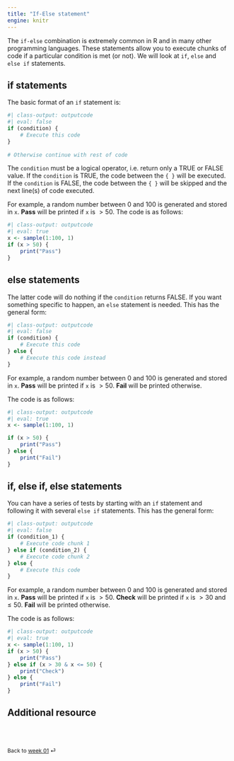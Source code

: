 ```yaml
---
title: "If-Else statement"
engine: knitr
---
```



The `if-else` combination is extremely common in R and in many other programming languages. These statements allow you to execute chunks of code if a particular condition is met (or not). We will look at `if`, `else` and `else if` statements.

## if statements

The basic format of an `if` statement is:

```r
#| class-output: outputcode
#| eval: false
if (condition) {
    # Execute this code
}
    
# Otherwise continue with rest of code
```

The `condition` must be a logical operator, i.e. return only a TRUE or FALSE value. If the `condition` is TRUE, the code between the `{ }` will be executed.  If the `condition` is FALSE, the code between the `{ }` will be skipped and the next line(s) of code executed.

For example, a random number between $0$ and $100$ is generated and stored in `x`.  **Pass** will be printed if `x` is $>50$. The code is as follows:

```r
#| class-output: outputcode
#| eval: true
x <- sample(1:100, 1)
if (x > 50) {
    print("Pass")
}

```

## else statements

The latter code will do nothing if the `condition` returns FALSE. If you want something specific to happen, an `else` statement is needed. This has the general form:
```r
#| class-output: outputcode
#| eval: false
if (condition) {
    # Execute this code
} else {
    # Execute this code instead
}
```
    

For example, a random number between $0$ and $100$ is generated and stored in `x`. **Pass** will be printed if `x` is $>50$. **Fail** will be printed otherwise.

The code is as follows:
```r
#| class-output: outputcode
#| eval: true
x <- sample(1:100, 1)

if (x > 50) {
    print("Pass")
} else {
    print("Fail")
}

```


## if, else if, else statements

You can have a series of tests by starting with an `if` statement and following it with several `else if` statements. This has the general form:

```r
#| class-output: outputcode
#| eval: false
if (condition_1) {
    # Execute code chunk 1
} else if (condition_2) {
    # Execute code chunk 2
} else {
    # Execute this code
}
```


For example, a random number between $0$ and $100$ is generated and stored in `x`.  **Pass** will be printed if `x` is $>50$. **Check** will be printed if `x` is $>30$ and $\leq 50$. **Fail** will be printed otherwise.

The code is as follows:
```r
#| class-output: outputcode
#| eval: true
x <- sample(1:100, 1)
if (x > 50) {
    print("Pass")
} else if (x > 30 & x <= 50) {
    print("Check")
} else {
    print("Fail")
}
```


## Additional resource


<br><br>

::: {style="font-size: 0.875em;"}
Back to [week 01](/weeks/week-1.qmd) ⏎
:::